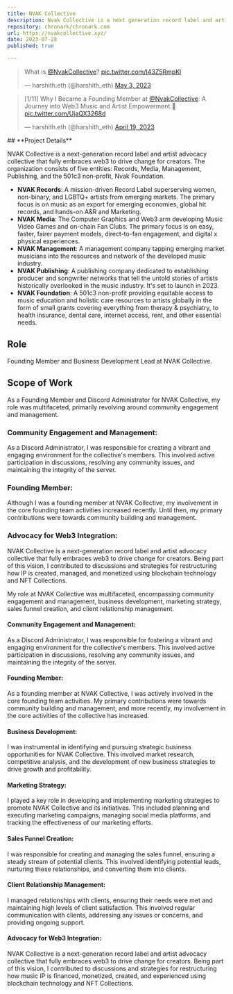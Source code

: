```yaml
---
title: NVAK Collective
description: Nvak Collective is a next generation record label and artist advocacy collective that fully embraces web3 to drive change for creators.
repository: chronark/chronark.com
url: https://nvakcollective.xyz/
date: 2023-07-28
published: true

---
```


<blockquote class="twitter-tweet"><p lang="en" dir="ltr">What is <a href="https://twitter.com/NvakCollective?ref_src=twsrc%5Etfw">@NvakCollective</a>? <a href="https://t.co/I43Z5RmpKl">pic.twitter.com/I43Z5RmpKl</a></p>&mdash; harshith.eth (@harshith_eth) <a href="https://twitter.com/harshith_eth/status/1653803562470703109?ref_src=twsrc%5Etfw">May 3, 2023</a></blockquote> <script async src="https://platform.twitter.com/widgets.js" charset="utf-8"></script>

<blockquote class="twitter-tweet"><p lang="en" dir="ltr">[1/11] Why I Became a Founding Member at <a href="https://twitter.com/NvakCollective?ref_src=twsrc%5Etfw">@NvakCollective</a>: A Journey into Web3 Music and Artist Empowerment.🧵 <a href="https://t.co/UjaQX3268d">pic.twitter.com/UjaQX3268d</a></p>&mdash; harshith.eth (@harshith_eth) <a href="https://twitter.com/harshith_eth/status/1648479582864175110?ref_src=twsrc%5Etfw">April 19, 2023</a></blockquote> <script async src="https://platform.twitter.com/widgets.js" charset="utf-8"></script>
## **Project Details**

NVAK Collective is a next-generation record label and artist advocacy collective that fully embraces web3 to drive change for creators. The organization consists of five entities: Records, Media, Management, Publishing, and the 501c3 non-profit, Nvak Foundation.

- **NVAK Records**: A mission-driven Record Label superserving women, non-binary, and LGBTQ+ artists from emerging markets. The primary focus is on music as an export for emerging economies, global hit records, and hands-on A&R and Marketing.
- **NVAK Media**: The Computer Graphics and Web3 arm developing Music Video Games and on-chain Fan Clubs. The primary focus is on easy, faster, fairer payment models, direct-to-fan engagement, and digital x physical experiences.
- **NVAK Management**: A management company tapping emerging market musicians into the resources and network of the developed music industry.
- **NVAK Publishing**: A publishing company dedicated to establishing producer and songwriter networks that tell the untold stories of artists historically overlooked in the music industry. It's set to launch in 2023.
- **NVAK Foundation**: A 501c3 non-profit providing equitable access to music education and holistic care resources to artists globally in the form of small grants covering everything from therapy & psychiatry, to health insurance, dental care, internet access, rent, and other essential needs.

## **Role**

Founding Member and Business Development Lead at NVAK Collective.

## **Scope of Work**

As a Founding Member and Discord Administrator for NVAK Collective, my role was multifaceted, primarily revolving around community engagement and management.

### Community Engagement and Management:
As a Discord Administrator, I was responsible for creating a vibrant and engaging environment for the collective's members. This involved active participation in discussions, resolving any community issues, and maintaining the integrity of the server.

### Founding Member:
Although I was a founding member at NVAK Collective, my involvement in the core founding team activities increased recently. Until then, my primary contributions were towards community building and management.

### Advocacy for Web3 Integration:
NVAK Collective is a next-generation record label and artist advocacy collective that fully embraces web3 to drive change for creators. Being part of this vision, I contributed to discussions and strategies for restructuring how IP is created, managed, and monetized using blockchain technology and NFT Collections.

My role at NVAK Collective was multifaceted, encompassing community engagement and management, business development, marketing strategy, sales funnel creation, and client relationship management.

#### Community Engagement and Management:
As a Discord Administrator, I was responsible for fostering a vibrant and engaging environment for the collective's members. This involved active participation in discussions, resolving any community issues, and maintaining the integrity of the server.

#### Founding Member:
As a founding member at NVAK Collective, I was actively involved in the core founding team activities. My primary contributions were towards community building and management, and more recently, my involvement in the core activities of the collective has increased.

#### Business Development:
I was instrumental in identifying and pursuing strategic business opportunities for NVAK Collective. This involved market research, competitive analysis, and the development of new business strategies to drive growth and profitability.

#### Marketing Strategy:
I played a key role in developing and implementing marketing strategies to promote NVAK Collective and its initiatives. This included planning and executing marketing campaigns, managing social media platforms, and tracking the effectiveness of our marketing efforts.

#### Sales Funnel Creation:
I was responsible for creating and managing the sales funnel, ensuring a steady stream of potential clients. This involved identifying potential leads, nurturing these relationships, and converting them into clients.

#### Client Relationship Management:
I managed relationships with clients, ensuring their needs were met and maintaining high levels of client satisfaction. This involved regular communication with clients, addressing any issues or concerns, and providing ongoing support.

#### Advocacy for Web3 Integration:
NVAK Collective is a next-generation record label and artist advocacy collective that fully embraces web3 to drive change for creators. Being part of this vision, I contributed to discussions and strategies for restructuring how music IP is financed, monetized, created, and experienced using blockchain technology and NFT Collections.
